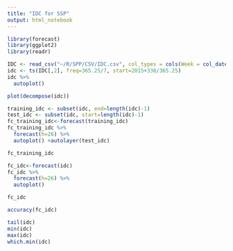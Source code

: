 ```yaml
---
title: "IDC for SSP"
output: html_notebook
---
```


```r
library(forecast)
library(ggplot2)
library(readr)
```

```r
IDC <- read_csv("~/R/SPP/CSV/IDC.csv", col_types = cols(Week = col_date(format = "%Y-%m-%d")))
idc <- ts(IDC[,2], freq=365.25/7, start=2015+338/365.25)
idc %>%
  autoplot()
```

```r
plot(decompose(idc))
```

```r
training_idc <- subset(idc, end=length(idc)-1)
test_idc <- subset(idc, start=length(idc)-1)
fc_training_idc<-forecast(training_idc)
fc_training_idc %>%
  forecast(h=26) %>%
  autoplot() +autolayer(test_idc)
```

```r
fc_training_idc
```

```r
fc_idc<-forecast(idc)
fc_idc %>%
  forecast(h=26) %>%
  autoplot()
```

```r
fc_idc
```

```r
accuracy(fc_idc)
```

```r
tail(idc)
min(idc)
max(idc)
which.min(idc)
```